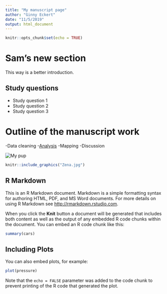 ```yaml
---
title: "My manuscript page"
author: "Ginny Eckert"
date: "11/5/2019"
output: html_document
---
```


```r
knitr::opts_chunk$set(echo = TRUE)
```

# Sam's new section

This way is a better introduction.

## Study questions

- Study question 1
- Study question 2
- Study question 3

# Outline of the manuscript work

-Data cleaning
-[Analysis](analysis.html)
-Mapping
-Discussion

<img src="Zena.jpg" title="My pup"/>

```r
knitr::include_graphics("Zena.jpg")
```


## R Markdown

This is an R Markdown document. Markdown is a simple formatting syntax for authoring HTML, PDF, and MS Word documents. For more details on using R Markdown see <http://rmarkdown.rstudio.com>.

When you click the **Knit** button a document will be generated that includes both content as well as the output of any embedded R code chunks within the document. You can embed an R code chunk like this:

```r
summary(cars)
```

## Including Plots

You can also embed plots, for example:

```r
plot(pressure)
```

Note that the `echo = FALSE` parameter was added to the code chunk to prevent printing of the R code that generated the plot.
